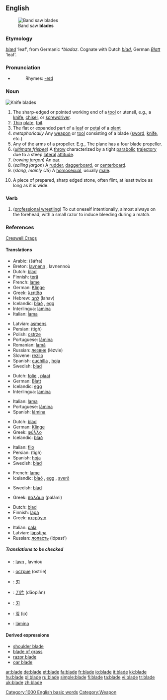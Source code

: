 {{wikipediapl}}
==English==
[[Image:Band saw blades.jpg|thumb|Band saw '''blades''']]

===Etymology===
{{OE.}} ''[[blæd]]'' ‘leaf’, from Germanic ''*bladaz''. Cognate with Dutch ''[[blad]]'', German ''[[Blatt]]'' ‘leaf’.

===Pronunciation===
*{{audio|en-us-blade.ogg|Audio (US)}}
*:Rhymes: [[Rhymes:English:-eɪd|-eɪd]]

===Noun===
{{wikipedia}}
[[Image:blade.agr.jpg|thumb|Knife '''blades''']]
{{en-noun}}

# The sharp-edged or pointed working end of a [[tool]] or utensil, e.g., a [[knife]], [[chisel]], or [[screwdriver]].
# [[thin|Thin]] [[plate]], [[foil]].
# The flat or expanded part of a [[leaf]] or [[petal]] of a [[plant]]
# ''metaphorically'' Any [[weapon]] or [[tool]] consisting of a blade ([[sword]], [[knife]], etc.)
# Any of the arms of a propeller. E.g., The plane has a four blade propeller.
# (''[[ultimate frisbee]]'') A [[throw]] characterized by a tight [[parabolic]] [[trajectory]] due to a steep [[lateral]] [[attitude]].
# (''rowing jargon'') An [[oar]].
# (''sailing jargon'') A [[rudder]], [[daggerboard]], or [[centerboard]].
# (''slang, mainly US'') A [[homosexual]], usually [[male]].
# {{archaeology}} A piece of prepared, sharp edged stone, often flint, at least twice as long as it is wide.

===Verb===
{{en-verb|blad|ing}}

# ([[professional wrestling]]) To cut oneself intentionally, almost always on the forehead, with a small razor to induce bleeding during a match.

===References===
{{archaeology}} [http://www.creswell-crags.org.uk/Books_and_links/Glossary.htm#B Creswell Crags]

====Translations====
{{rfc-level|Translations at L4+ not in L3 POS section}}
{{trans-top|sharp-edged or pointed working end of a tool or utensil}}
*Arabic: {{ARchar|[[شفرة]]}} (šáfra) {{f}}
*Breton: [[lavnenn]] {{f}}, lavnennoù {{p}}
*Dutch: [[blad]] {{n}}
*Finnish: [[terä]]
*French: [[lame]] {{f}}
*German: [[Klinge]] {{f}}
*Greek: [[λεπίδα]] {{f}}
*Hebrew: [[להב]] (lahav) {{m}}
*Icelandic: [[blað]] {{n}}, [[egg]] {{f}}
*Interlingua: [[lamina]]
*Italian: [[lama]] {{f}}
{{trans-mid}}
*Latvian: [[asmens]] {{m}}
*Persian: {{FAchar|[[تیغ]]}} (tigh)
*Polish: [[ostrze]] {{n}}
*Portuguese: [[lâmina]] {{f}}
*Romanian: [[lamă]] {{f}}
*Russian: [[лезвие]] (lézvie) {{n}}
*Slovene: [[rezilo]] {{n}}
*Spanish: [[cuchilla]] {{f}}, [[hoja]] {{f}}
*Swedish: [[blad]] {{n}}
{{trans-bottom}}

{{trans-top|thin plate, foil}}
*Dutch: [[folie]] {{m}}, [[plaat]] {{f}}
*German: [[Blatt]] {{n}}
*Icelandic: [[egg]] {{f}}
*Interlingua: [[lamina]]
{{trans-mid}}
*Italian: [[lama]] {{f}}
*Portuguese: [[lâmina]] {{f}}
*Spanish: [[lámina]] {{f}}
{{trans-bottom}}

{{trans-top|The flat part of a leaf or petal}}
*Dutch: [[blad]] {{n}}
*German: [[Klinge]] {{f}}
*Greek: [[φύλλο]] {{n}}
*Icelandic: [[blað]] {{n}}
{{trans-mid}}
*Italian: [[filo]] {{m}}
*Persian: {{FAchar|[[تیغ]]}} (tigh)
*Spanish: [[hoja]] {{f}}
*Swedish: [[blad]] {{n}}
{{trans-bottom}}

{{trans-top|slang term for a weapon such as a dagger}}
*French: [[lame]] {{f}}
*Icelandic: [[blað]] {{n}}, [[egg]] {{f}}, [[sverð]] {{n}}
{{trans-mid}}
*Swedish: [[blad]] {{n}}
{{trans-bottom}}

{{trans-top|flat outer part of an oar}}
*Greek: [[παλάμη]] {{f}} (palámi)
{{trans-mid}}
{{trans-bottom}}

{{trans-top|part of a propeller}}
*Dutch: [[blad]] {{n}}
*Finnish: [[lapa]]
*Greek: [[πτερύγιο]] {{n}}
{{trans-mid}}
*Italian: [[pala]] {{f}}
*Latvian: [[lāpstiņa]] {{f}}
*Russian: [[лопасть]] (lópast’) {{f}}
{{trans-bottom}}

=====Translations to be checked=====
{{checktrans}}
*{{ttbc|Breton}}: [[lavn]] {{m}}, lavnioù {{p}}
*{{ttbc|Bulgarian}}: [[острие]] (ostrie) {{n}}
*{{ttbc|CJKV Characters}}: [[刃]]
*{{ttbc|Chinese}}: [[刀片]] (dāopiàn)
*{{ttbc|Japanese}}: [[刃]]
*{{ttbc|Korean}}: [[잎]] (ip)
*{{ttbc|Spanish}}: [[lámina]] {{f}}

====Derived expressions====
*[[shoulder blade]]
*[[blade of grass]]
*[[razor blade]]
*[[oar blade]]

[[Category:1000 English basic words]]
[[Category:Weapon]]

[[ar:blade]]
[[de:blade]]
[[et:blade]]
[[fa:blade]]
[[fr:blade]]
[[io:blade]]
[[it:blade]]
[[kk:blade]]
[[hu:blade]]
[[pl:blade]]
[[ru:blade]]
[[simple:blade]]
[[fi:blade]]
[[ta:blade]]
[[vi:blade]]
[[tr:blade]]
[[uk:blade]]
[[zh:blade]]